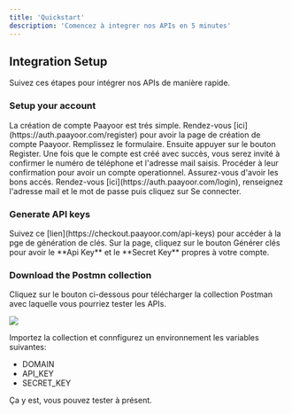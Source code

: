 ```yaml
---
title: 'Quickstart'
description: 'Comencez à integrer nos APIs en 5 minutes'
---
```


## Integration Setup

Suivez ces étapes pour intégrer nos APIs de manière rapide.

### Setup your account

<AccordionGroup>
  <Accordion icon="plus" title="Créer un compte(Si vous n'avez pas de compte)">
    La création de compte Paayoor est trés simple. Rendez-vous [ici](https://auth.paayoor.com/register) 
    pour avoir la page de création de compte Paayoor. Remplissez le formulaire. Ensuite appuyer sur le 
    bouton Register. Une fois que le compte est créé avec succès, vous serez invité à confirmer le numéro 
    de téléphone et l'adresse mail saisis. Procéder à leur confirmation pour avoir un compte operationnel.
  </Accordion>
  <Accordion icon="right-to-bracket" title="Se connecter(Si vous avez un compte)">
    Assurez-vous d'avoir les bons accés. Rendez-vous [ici](https://auth.paayoor.com/login), renseignez 
    l'adresse mail et le mot de passe puis cliquez sur Se connecter.
  </Accordion>
</AccordionGroup>

### Generate API keys

<AccordionGroup>
  <Accordion icon="key" title="Generate API keys">
    Suivez ce [lien](https://checkout.paayoor.com/api-keys) pour accéder à la pge de génération de clés. Sur la page, cliquez sur le bouton 
    Générer clés pour avoir le **Api Key** et le **Secret Key** propres à votre compte.
  </Accordion>
</AccordionGroup>

### Download the Postmn collection

Cliquez sur le bouton ci-dessous pour télécharger la collection Postman avec laquelle vous pourriez tester les APIs.

<CardGroup cols={3}>
  <Card href="https://mintlify.com/docs/settings/global">
      <img src="/images/run-in-postman-button-icon.jpeg" noZoom />
  </Card>
</CardGroup>

Importez la collection et connfigurez un environnement les variables suivantes:

- DOMAIN
- API_KEY
- SECRET_KEY

Ça y est, vous pouvez tester à présent.

